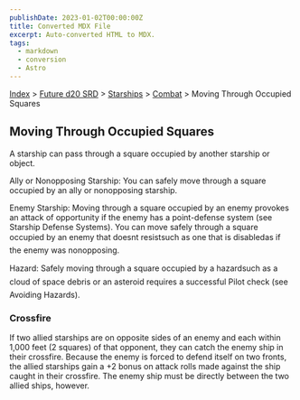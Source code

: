 ```yaml
---
publishDate: 2023-01-02T00:00:00Z
title: Converted MDX File
excerpt: Auto-converted HTML to MDX.
tags:
  - markdown
  - conversion
  - Astro
---
```


[Index](-index) > [Future d20 SRD](future-d20-srd-index) > [Starships](future-d20-srd-starships-index) > [Combat](future-d20-srd-starships-combat-index) > Moving Through Occupied Squares

## Moving Through Occupied Squares

A starship can pass through a square occupied by another starship or object.

Ally or Nonopposing Starship: You can safely move through a square occupied by an ally or nonopposing starship.

Enemy Starship: Moving through a square occupied by an enemy provokes an attack of opportunity if the enemy has a point-defense system (see Starship Defense Systems). You can move safely through a square occupied by an enemy that doesnt resistsuch as one that is disabledas if the enemy was nonopposing.

Hazard: Safely moving through a square occupied by a hazardsuch as a cloud of space debris or an asteroid requires a successful Pilot check (see Avoiding Hazards).

### Crossfire

If two allied starships are on opposite sides of an enemy and each within 1,000 feet (2 squares) of that opponent, they can catch the enemy ship in their crossfire. Because the enemy is forced to defend itself on two fronts, the allied starships gain a +2 bonus on attack rolls made against the ship caught in their crossfire. The enemy ship must be directly between the two allied ships, however.

